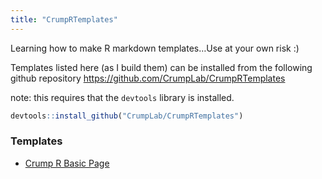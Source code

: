 ```yaml
---
title: "CrumpRTemplates"
---
```


Learning how to make R markdown templates...Use at your own risk :)

Templates listed here (as I build them) can be installed from the following github repository [https://github.com/CrumpLab/CrumpRTemplates](https://github.com/CrumpLab/CrumpRTemplates)

note: this requires that the `devtools` library is installed.

```r
devtools::install_github("CrumpLab/CrumpRTemplates")
```

### Templates

- [Crump R Basic Page](examples/Crump_R_basic/Crump_R_basic.html)

